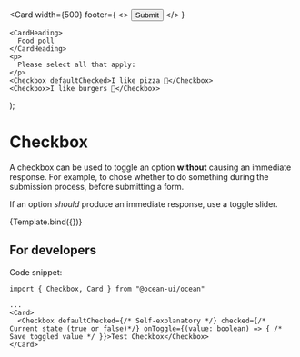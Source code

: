 
<Meta title="MDX/Checkbox" component={Checkbox} />

  <Card
    width={500}
    footer={
      <>
        <span></span>
        <Button primary>Submit</Button>
      </>
    }
  >
    <CardHeading>
      Food poll
    </CardHeading>
    <p>
      Please select all that apply:
    </p>
    <Checkbox defaultChecked>I like pizza 🍕</Checkbox>
    <Checkbox>I like burgers 🍔</Checkbox>
  </Card>
);

# Checkbox

A checkbox can be used to toggle an option **without** causing an immediate response. For example, to chose whether to do something during the submission process, before submitting a form.

If an option _should_ produce an immediate response, use a toggle slider.

<Canvas>
  <Story
    name="Default"
  >
    {Template.bind({})}
  </Story>
</Canvas>

## For developers

Code snippet:

```tsx
import { Checkbox, Card } from "@ocean-ui/ocean"

...
<Card>
  <Checkbox defaultChecked={/* Self-explanatory */} checked={/* Current state (true or false)*/} onToggle={(value: boolean) => { /* Save toggled value */ }}>Test Checkbox</Checkbox>
</Card>
```
